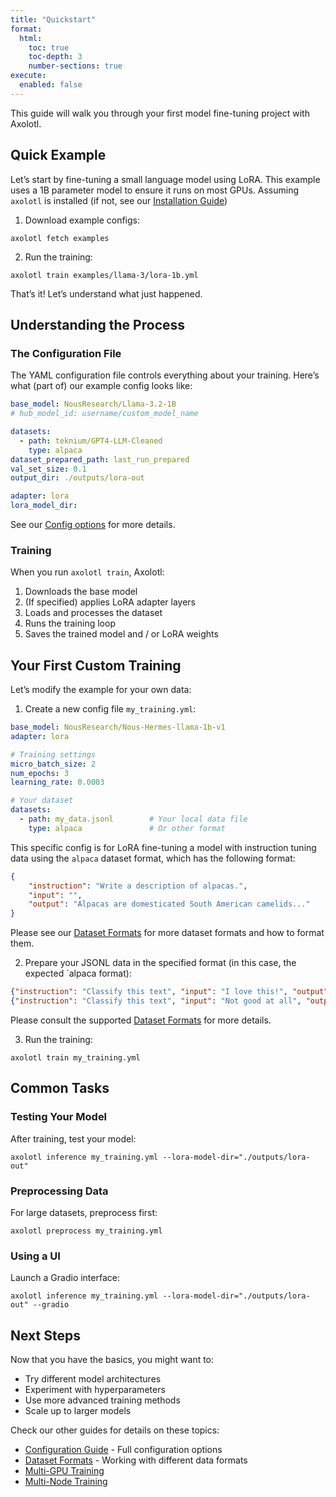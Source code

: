 ```yaml
---
title: "Quickstart"
format:
  html:
    toc: true
    toc-depth: 3
    number-sections: true
execute:
  enabled: false
---
```


This guide will walk you through your first model fine-tuning project with Axolotl.

## Quick Example {#sec-quick-example}

Let's start by fine-tuning a small language model using LoRA. This example uses a 1B parameter model to ensure it runs on most GPUs.
Assuming `axolotl` is installed (if not, see our [Installation Guide](installation.qmd))

1. Download example configs:
```shell
axolotl fetch examples
```

2. Run the training:
```shell
axolotl train examples/llama-3/lora-1b.yml
```

That's it! Let's understand what just happened.

## Understanding the Process {#sec-understanding}

### The Configuration File {#sec-config}

The YAML configuration file controls everything about your training. Here's what (part of) our example config looks like:

```yaml
base_model: NousResearch/Llama-3.2-1B
# hub_model_id: username/custom_model_name

datasets:
  - path: teknium/GPT4-LLM-Cleaned
    type: alpaca
dataset_prepared_path: last_run_prepared
val_set_size: 0.1
output_dir: ./outputs/lora-out

adapter: lora
lora_model_dir:
```

See our [Config options](config.qmd) for more details.

### Training {#sec-training}

When you run `axolotl train`, Axolotl:

1. Downloads the base model
2. (If specified) applies LoRA adapter layers
3. Loads and processes the dataset
4. Runs the training loop
5. Saves the trained model and / or LoRA weights

## Your First Custom Training {#sec-custom}

Let's modify the example for your own data:

1. Create a new config file `my_training.yml`:

```yaml
base_model: NousResearch/Nous-Hermes-llama-1b-v1
adapter: lora

# Training settings
micro_batch_size: 2
num_epochs: 3
learning_rate: 0.0003

# Your dataset
datasets:
  - path: my_data.jsonl        # Your local data file
    type: alpaca               # Or other format
```

This specific config is for LoRA fine-tuning a model with instruction tuning data using
the `alpaca` dataset format, which has the following format:

```json
{
    "instruction": "Write a description of alpacas.",
    "input": "",
    "output": "Alpacas are domesticated South American camelids..."
}
```

Please see our [Dataset Formats](dataset-formats) for more dataset formats and how to
format them.

2. Prepare your JSONL data in the specified format (in this case, the expected `alpaca
format):

```json
{"instruction": "Classify this text", "input": "I love this!", "output": "positive"}
{"instruction": "Classify this text", "input": "Not good at all", "output": "negative"}
```

Please consult the supported [Dataset Formats](dataset-formats/) for more details.

3. Run the training:

```shell
axolotl train my_training.yml
```

## Common Tasks {#sec-common-tasks}

### Testing Your Model {#sec-testing}

After training, test your model:

```shell
axolotl inference my_training.yml --lora-model-dir="./outputs/lora-out"
```

### Preprocessing Data {#sec-preprocessing}

For large datasets, preprocess first:

```shell
axolotl preprocess my_training.yml
```

### Using a UI {#sec-ui}

Launch a Gradio interface:

```shell
axolotl inference my_training.yml --lora-model-dir="./outputs/lora-out" --gradio
```

## Next Steps {#sec-next-steps}

Now that you have the basics, you might want to:

- Try different model architectures
- Experiment with hyperparameters
- Use more advanced training methods
- Scale up to larger models

Check our other guides for details on these topics:

- [Configuration Guide](config.qmd) - Full configuration options
- [Dataset Formats](dataset-formats) - Working with different data formats
- [Multi-GPU Training](multi-gpu.qmd)
- [Multi-Node Training](multi-node.qmd)
